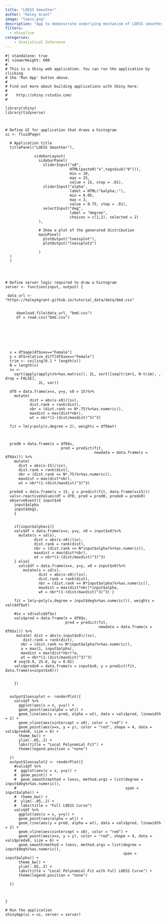 ```yaml
---
title: "LOESS Smoother"
author: "Haley Grant"
image: "loess.png"
description: "App to demonstrate underlying mechanism of LOESS smoother"
filters: 
  - shinylive
categories:
    - Statistical Inference
---
```


```shinylive-r
#| standalone: true
#| viewerHeight: 600
#
# This is a Shiny web application. You can run the application by clicking
# the 'Run App' button above.
#
# Find out more about building applications with Shiny here:
#
#    http://shiny.rstudio.com/
#

library(shiny)
library(tidyverse)



# Define UI for application that draws a histogram
ui <- fluidPage(
  
  # Application title
  titlePanel("LOESS Smoother"),
  
             sidebarLayout(
               sidebarPanel(
                 sliderInput("x0",
                             HTML(paste0("x",tags$sub("0"))),
                             min = 10,
                             max = 25,
                             value = 15, step = .01),
                 sliderInput("alpha",
                             label = HTML("&alpha;:"),
                             min = 0.05,
                             max = 3,
                             value = 0.75, step = .01),
                 selectInput("deg",
                             label = "degree",
                             choices = c(1,2), selected = 2)
               ),
               
               # Show a plot of the generated distribution
               mainPanel(
                 plotOutput("loessplot"),
                 plotOutput("loessplot2")
                
               )
  )
  )




# Define server logic required to draw a histogram
server <- function(input, output) {

 data_url <- "https://haleykgrant.github.io/tutorial_data/data/bmd.csv"
 

     download.file(data_url, "bmd.csv")
     df = read.csv("bmd.csv")
  


 
  
  
  
  x = df$age[df$sex=="Female"]
  y = df$relative_diff[df$sex=="Female"]
  trim <- ceiling(0.1 * length(x))
  N = length(x)
  sv <-
    sqrt(apply(apply(x%>%as.matrix(), 2L, sort)[seq(trim+1, N-trim), , drop = FALSE],
               2L, var))
  
  df0 = data.frame(x=x, y=y, x0 = 15)%>% 
    mutate(
           dist = abs(x-x0)/(sv),
           dist.rank = rank(dist),
           nbr = (dist.rank <= N*.75)%>%as.numeric(),
           maxdist = max(dist*nbr),
           wt = nbr*(1-(dist/maxdist)^3)^3)
  
  fit = lm(y~poly(x,degree = 2), weights = df0$wt)

  

  pred0 = data.frame(x = df0$x,
                         pred = predict(fit, 
                                        newdata = data.frame(x = df0$x))) %>%
    mutate(
      dist = abs(x-15)/(sv),
      dist.rank = rank(dist),
      nbr = (dist.rank <= N*.75)%>%as.numeric(),
      maxdist = max(dist*nbr),
      wt = nbr*(1-(dist/maxdist)^3)^3)
  
  predx0 = data.frame(x = 15, y = predict(fit, data.frame(x=15)))
  vals<-reactiveValues(df = df0, pred = pred0, predx0 = predx0)
  observeEvent({ input$x0
    input$alpha
    input$deg},
    { 
    
    
    if(input$alpha<1){
    vals$df = data.frame(x=x, y=y, x0 = input$x0)%>% 
      mutate(s = sd(x),
             dist = abs(x-x0)/(sv),
             dist.rank = rank(dist),
             nbr = (dist.rank <= N*input$alpha)%>%as.numeric(),
             maxdist = max(dist*nbr),
             wt = nbr*(1-(dist/maxdist)^3)^3)
    } else{
      vals$df = data.frame(x=x, y=y, x0 = input$x0)%>% 
        mutate(s = sd(x),
               dist = abs(x-x0)/(sv),
               dist.rank = rank(dist),
               nbr = (dist.rank <= N*input$alpha)%>%as.numeric(),
               maxdist = max(dist*nbr)*input$alpha,
               wt = nbr*(1-(dist/maxdist)^3)^3) }
    
    fit = lm(y~poly(x,degree = input$deg%>%as.numeric()), weights = vals$df$wt)
    
    #sv = sd(vals$df$x)
    vals$pred = data.frame(x = df0$x,
                           pred = predict(fit, 
                                          newdata = data.frame(x = df0$x))) %>%
     mutate( dist = abs(x-input$x0)/(sv),
        dist.rank = rank(dist),
       nbr = (dist.rank <= N*input$alpha)%>%as.numeric(),
       a = max(1, input$alpha),
       maxdist = max(dist*nbr)*a,
       wt = nbr*(1-(dist/maxdist)^3)^3)
    # seq(9.9, 25.6, by = 0.02)
    vals$predx0 = data.frame(x = input$x0, y = predict(fit, data.frame(x=input$x0)))
    
    
    })
  
  
  output$loessplot <- renderPlot({
    vals$df %>%
      ggplot(aes(x = x, y=y)) + 
      geom_point(aes(alpha = wt)) +
      geom_line(aes(y = pred, alpha = wt), data = vals$pred, linewidth = 2) +
      geom_vline(aes(xintercept = x0), color = "red") + 
      geom_point(aes(x=x, y = y), color = "red", shape = 4, data = vals$predx0, size = 6) +
      theme_bw() + 
      ylim(-.05,.2) +
      labs(title = "Local Polynomial Fit") + 
      theme(legend.position = "none")
     
  })
  output$loessplot2 <- renderPlot({
    #vals$df %>%
    #  ggplot(aes(x = x, y=y)) + 
    #  geom_point() +
    #  geom_smooth(method = loess, method.args = list(degree = input$deg%>%as.numeric(),
    #                                                 span = input$alpha)) +
    #  theme_bw() + 
    #  ylim(-.05,.2) +
    #  labs(title = "Full LOESS Curve")
    vals$df %>%
      ggplot(aes(x = x, y=y)) + 
      geom_point(aes(alpha = wt)) +
      geom_line(aes(y = pred, alpha = wt), data = vals$pred, linewidth = 2) +
      geom_vline(aes(xintercept = x0), color = "red") + 
      geom_point(aes(x=x, y = y), color = "red", shape = 4, data = vals$predx0, size = 6) +
      geom_smooth(method = loess, method.args = list(degree = input$deg%>%as.numeric(),
                                                     span = input$alpha)) +
      theme_bw() + 
      ylim(-.05,.2) +
      labs(title = "Local Polynomial Fit with Full LOESS Curve") + 
      theme(legend.position = "none")
    
  })
  
  
  
}

# Run the application 
shinyApp(ui = ui, server = server)
```
